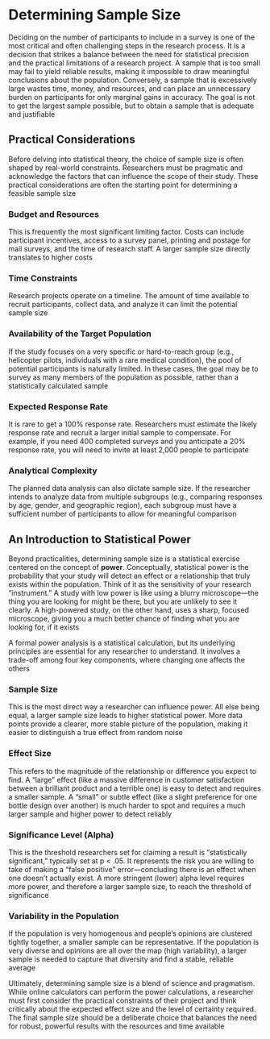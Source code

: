 # Determining Sample Size {-}

Deciding on the number of participants to include in a survey is one of the most critical and often challenging steps in the research process. It is a decision that strikes a balance between the need for statistical precision and the practical limitations of a research project. A sample that is too small may fail to yield reliable results, making it impossible to draw meaningful conclusions about the population. Conversely, a sample that is excessively large wastes time, money, and resources, and can place an unnecessary burden on participants for only marginal gains in accuracy. The goal is not to get the largest sample possible, but to obtain a sample that is adequate and justifiable

## **Practical Considerations** {-}

Before delving into statistical theory, the choice of sample size is often shaped by real-world constraints. Researchers must be pragmatic and acknowledge the factors that can influence the scope of their study. These practical considerations are often the starting point for determining a feasible sample size

### **Budget and Resources** {-}

This is frequently the most significant limiting factor. Costs can include participant incentives, access to a survey panel, printing and postage for mail surveys, and the time of research staff. A larger sample size directly translates to higher costs

### **Time Constraints** {-}

Research projects operate on a timeline. The amount of time available to recruit participants, collect data, and analyze it can limit the potential sample size

### **Availability of the Target Population** {-}

If the study focuses on a very specific or hard-to-reach group (e.g., helicopter pilots, individuals with a rare medical condition), the pool of potential participants is naturally limited. In these cases, the goal may be to survey as many members of the population as possible, rather than a statistically calculated sample

### **Expected Response Rate** {-}

It is rare to get a 100% response rate. Researchers must estimate the likely response rate and recruit a larger initial sample to compensate. For example, if you need 400 completed surveys and you anticipate a 20% response rate, you will need to invite at least 2,000 people to participate

### **Analytical Complexity** {-}

The planned data analysis can also dictate sample size. If the researcher intends to analyze data from multiple subgroups (e.g., comparing responses by age, gender, and geographic region), each subgroup must have a sufficient number of participants to allow for meaningful comparison

## **An Introduction to Statistical Power** {-}

Beyond practicalities, determining sample size is a statistical exercise centered on the concept of **power**. Conceptually, statistical power is the probability that your study will detect an effect or a relationship that truly exists within the population. Think of it as the sensitivity of your research "instrument." A study with low power is like using a blurry microscope—the thing you are looking for might be there, but you are unlikely to see it clearly. A high-powered study, on the other hand, uses a sharp, focused microscope, giving you a much better chance of finding what you are looking for, if it exists

A formal power analysis is a statistical calculation, but its underlying principles are essential for any researcher to understand. It involves a trade-off among four key components, where changing one affects the others

### **Sample Size** {-}

This is the most direct way a researcher can influence power. All else being equal, a larger sample size leads to higher statistical power. More data points provide a clearer, more stable picture of the population, making it easier to distinguish a true effect from random noise

### **Effect Size** {-}

This refers to the magnitude of the relationship or difference you expect to find. A "large" effect (like a massive difference in customer satisfaction between a brilliant product and a terrible one) is easy to detect and requires a smaller sample. A "small" or subtle effect (like a slight preference for one bottle design over another) is much harder to spot and requires a much larger sample and higher power to detect reliably

### **Significance Level (Alpha)** {-}

This is the threshold researchers set for claiming a result is "statistically significant," typically set at p \< .05. It represents the risk you are willing to take of making a "false positive" error—concluding there is an effect when one doesn't actually exist. A more stringent (lower) alpha level requires more power, and therefore a larger sample size, to reach the threshold of significance

### **Variability in the Population** {-}

If the population is very homogenous and people's opinions are clustered tightly together, a smaller sample can be representative. If the population is very diverse and opinions are all over the map (high variability), a larger sample is needed to capture that diversity and find a stable, reliable average

Ultimately, determining sample size is a blend of science and pragmatism. While online calculators can perform the power calculations, a researcher must first consider the practical constraints of their project and think critically about the expected effect size and the level of certainty required. The final sample size should be a deliberate choice that balances the need for robust, powerful results with the resources and time available
